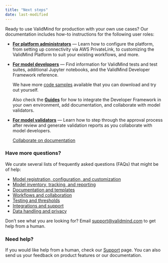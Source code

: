 ```yaml
---
title: "Next steps"
date: last-modified
---
```


Ready to use ValidMind for production with your own use cases? Our documentation includes how-to instructions for the following user roles:

- [**For platform administrators**](guides.qmd) — Learn how to configure the platform, from setting up connectivity via AWS PrivateLink, to customizing the ValidMind Platform to suit your existing workflows, and more. 

- [**For model developers**](get-started-developer-framework.qmd) — Find information for ValidMind tests and test suites, additional Jupyter notebooks, and the ValidMind Developer Framework reference.

   We have more [code samples](samples-jupyter-notebooks.qmd) available that you can download and try out yourself.

   Also check the [**Guides**](guides.qmd) for how to integrate the Developer Framework in your own environment, add documentation, and collaborate with model validators.

- [**For model validators**](guides.qmd) — Learn how to step through the approval process after review and generate validation reports as you collaborate with model developers.

   [Collaborate on documentation](collaborate-on-documentation.qmd)

### Have more questions?

We curate several lists of frequently asked questions (FAQs) that might be of help: 

- [Model registration, configuration, and customization](faq-models.qmd)
- [Model inventory, tracking, and reporting](faq-inventory.qmd)
- [Documentation and templates](faq-documentation.qmd)
- [Workflows and collaboration](faq-workflows.qmd)
- [Testing and thresholds](faq-testing.qmd)
- [Integrations and support](faq-integrations.qmd)
- [Data handling and privacy](faq-privacy.qmd)

Don't see what you are looking for? Email [support@validmind.com](mailto:support@validmind.com) to get help from a human.

### Need help?

If you would like help from a human, check our [Support](support.qmd) page. You can also send us your feedback on product features or our documentation.
